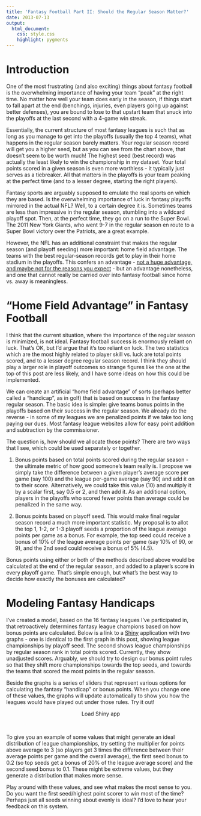 ```yaml
---
title: 'Fantasy Football Part II: Should the Regular Season Matter?'
date: 2013-07-13
output:
  html_document:
    css: style.css
    highlight: pygments
---
```


# Introduction

One of the most frustrating (and also exciting) things about fantasy football is the overwhelming importance of having your team "peak" at the right time. No matter how well your team does early in the season, if things start to fall apart at the end (benchings, injuries, even players going up against better defenses), you are bound to lose to that upstart team that snuck into the playoffs at the last second with a 4-game win streak.

Essentially, the current structure of most fantasy leagues is such that as long as you manage to get into the playoffs (usually the top 4 teams), what happens in the regular season barely matters. Your regular season record will get you a higher seed, but as you can see from the chart above, that doesn't seem to be worth much! The highest seed (best record) was actually the least likely to win the championship in my dataset. Your total points scored in a given season is even more worthless - it typically just serves as a tiebreaker. All that matters in the playoffs is your team peaking at the perfect time (and to a lesser degree, starting the right players).

Fantasy sports are arguably supposed to emulate the real sports on which they are based. Is the overwhelming importance of luck in fantasy playoffs mirrored in the actual NFL? Well, to a certain degree it is. Sometimes teams are less than impressive in the regular season, stumbling into a wildcard playoff spot. Then, at the perfect time, they go on a run to the Super Bowl. The 2011 New York Giants, who went 9-7 in the regular season en route to a Super Bowl victory over the Patriots, are a great example.

However, the NFL has an additional constraint that makes the regular season (and playoff seeding) more important: home field advantage. The teams with the best regular-season records get to play in their home stadium in the playoffs. This confers an advantage  - [not a huge advantage, and maybe not for the reasons you expect](http://freakonomics.com/2011/12/18/football-freakonomics-how-advantageous-is-home-field-advantage-and-why/) - but an advantage nonetheless, and one that cannot really be carried over into fantasy football since home vs. away is meaningless.

# "Home Field Advantage" in Fantasy Football

I think that the current situation, where the importance of the regular season is minimized, is not ideal. Fantasy football success is enormously reliant on luck. That's OK, but I'd argue that it's too reliant on luck. The two statistics which are the most highly related to player skill vs. luck are total points scored, and to a lesser degree regular season record. I think they should play a larger role in playoff outcomes so strange figures like the one at the top of this post are less likely, and I have some ideas on how this could be implemented.

We can create an artificial "home field advantage" of sorts (perhaps better called a "handicap", as in golf) that is based on success in the fantasy regular season. The basic idea is simple: give teams bonus points in the playoffs based on their success in the regular season. We already do the reverse - in some of my leagues we are penalized points if we take too long paying our dues. Most fantasy league websites allow for easy point addition and subtraction by the commissioner.

The question is, how should we allocate those points? There are two ways that I see, which could be used separately or together.

1. Bonus points based on total points scored during the regular season - the ultimate metric of how good someone's team really is. I propose we simply take the difference between a given player's average score per game (say 100) and the league per-game average (say 90) and add it on to their score. Alternatively, we could take this value (10) and multiply it by a scalar first, say 0.5 or 2, and then add it. As an additional option, players in the playoffs who scored fewer points than average could be penalized in the same way.

2. Bonus points based on playoff seed. This would make final regular season record a much more important statistic. My proposal is to allot the top 1, 1-2, or 1-3 playoff seeds a proportion of the league average points per game as a bonus. For example, the top seed could receive a bonus of 10% of the league average points per game (say 10% of 90, or 9), and the 2nd seed could receive a bonus of 5% (4.5).

Bonus points using either or both of the methods described above would be calculated at the end of the regular season, and added to a player's score in every playoff game. That's simple enough, but what's the best way to decide how exactly the bonuses are calculated?

# Modeling Fantasy Handicaps

I've created a model, based on the 16 fantasy leagues I've participated in, that retroactively determines fantasy league champions based on how bonus points are calculated. Below is a link to a [Shiny](https://shiny.rstudio.com/) application with two graphs - one is identical to the first graph in this post, showing league championships by playoff seed. The second shows league championships by regular season rank in total points scored. Currently, they show unadjusted scores. Arguably, we should try to design our bonus point rules so that they shift more championships towards the top seeds, and towards the teams that scored the most points in the regular season.

Beside the graphs is a series of sliders that represent various options for calculating the fantasy "handicap" or bonus points. When you change one of these values, the graphs will update automatically to show you how the leagues would have played out under those rules. Try it out!

<center>
<div style="display:none;"><iframe id='frame' width="90%" height="930"></iframe></div>

<div style=''> <a id='applink' 
onClick='document.getElementById("frame").src = "https://kenkellner.shinyapps.io/ff-handicaps/";
document.getElementById("frame").parentNode.style.display="";
document.getElementById("applink").parentNode.style.display="none";'>Load Shiny app</a></div>
</center>
<br>

To give you an example of some values that might generate an ideal distribution of league championships, try setting the multiplier for points above average to 3 (so players get 3 times the difference between their average points per game and the overall average), the first seed bonus to 0.2 (so top seeds get a bonus of 20% of the league average score) and the second seed bonus to 0.1. These might be extreme values, but they generate a distribution that makes more sense.

Play around with these values, and see what makes the most sense to you. Do you want the first seed/highest point scorer to win most of the time? Perhaps just all seeds winning about evenly is ideal? I'd love to hear your feedback on this system.
